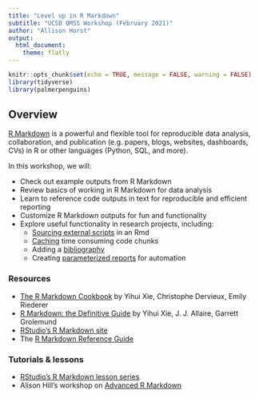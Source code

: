 ```yaml
---
title: "Level up in R Markdown"
subtitle: "UCSB QMSS Workshop (February 2021)"
author: "Allison Horst"
output: 
  html_document:
    theme: flatly
---
```


```r
knitr::opts_chunk$set(echo = TRUE, message = FALSE, warning = FALSE)
library(tidyverse)
library(palmerpenguins)
```

## Overview

[R Markdown](https://rmarkdown.rstudio.com/) is a powerful and flexible tool for reproducible data analysis, collaboration, and publication (e.g. papers, blogs, websites, dashboards, CVs) in R or other languages (Python, SQL, and more).

In this workshop, we will: 

- Check out example outputs from R Markdown
- Review basics of working in R Markdown for data analysis
- Learn to reference code outputs in text for reproducible and efficient reporting
- Customize R Markdown outputs for fun and functionality
- Explore useful functionality in research projects, including: 
    - [Sourcing external scripts](https://bookdown.org/yihui/rmarkdown-cookbook/source-script.html) in an Rmd
    - [Caching](https://bookdown.org/yihui/rmarkdown-cookbook/cache.html) time consuming code chunks
    - Adding a [bibliography](https://rmarkdown.rstudio.com/authoring_bibliographies_and_citations.html)
    - Creating [parameterized reports](https://bookdown.org/yihui/rmarkdown/) for automation
    
### Resources

- [The R Markdown Cookbook](https://bookdown.org/yihui/rmarkdown-cookbook/) by Yihui Xie, Christophe Dervieux, Emily Riederer
- [R Markdown: the Definitive Guide](https://bookdown.org/yihui/rmarkdown/) by Yihui Xie, J. J. Allaire, Garrett Grolemund
- [RStudio's R Markdown site](https://rmarkdown.rstudio.com/)
- The [R Markdown Reference Guide](https://www.rstudio.com/wp-content/uploads/2015/03/rmarkdown-reference.pdf)

### Tutorials & lessons

- [RStudio's R Markdown lesson series](https://rmarkdown.rstudio.com/lesson-1.html)
- Alison Hill's workshop on [Advanced R Markdown](https://alison.rbind.io/project/advanced-r-markdown/)